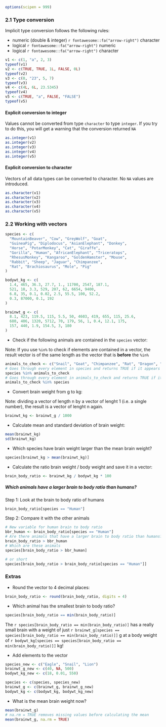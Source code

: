 ```r
options(scipen = 999)
```


### 2.1 Type conversion

Implicit type conversion follows the following rules:

- numeric (double & integer) `r fontawesome::fa("arrow-right")` character
- logical `r fontawesome::fa("arrow-right")` numeric
- logical `r fontawesome::fa("arrow-right")` character

```r
v1 <- c(1, "a", 2, 3)
typeof(v1)
v2 <- c(TRUE, TRUE, 1L, FALSE, 0L)
typeof(v2)
v3 <- c(0, "23", 5, 7)
typeof(v3)
v4 <- c(4L, 6L, 23.5345)
typeof(v4)
v5 <- c(TRUE, "a", FALSE, "FALSE")
typeof(v5)
```

#### Explicit conversion to integer

Values cannot be converted from type `character` to type `integer`. If you try to do this, you will get a warning that the conversion returned `NA`

```r
as.integer(v1)
as.integer(v2)
as.integer(v3)
as.integer(v4)
as.integer(v5)
```


#### Explicit conversion to character

Vectors of all data types can be converted to character. No `NA` values are introduced.

```r
as.character(v1)
as.character(v2)
as.character(v3)
as.character(v4)
as.character(v5)
```

### 2.2 Working with vectors

```r
species <- c(
  "MountainBeaver", "Cow", "GreyWolf", "Goat",
  "GuineaPig", "Diplodocus", "AsianElephant", "Donkey",
  "Horse", "PotarMonkey", "Cat", "Giraffe",
  "Gorilla", "Human", "AfricanElephant", "Triceratops",
  "RhesusMonkey", "Kangaroo", "GoldenHamster", "Mouse",
  "Rabbit", "Sheep", "Jaguar", "Chimpanzee",
  "Rat", "Brachiosaurus", "Mole", "Pig"
)

bodywt_kg <- c(
  1.4, 465, 36.3, 27.7, 1., 11700, 2547, 187.1,
  521, 10, 3.3, 529, 207, 62, 6654, 9400,
  6.8, 35, 0.1, 0.02, 2.5, 55.5, 100, 52.2,
  0.3, 87000, 0.1, 192
)

brainwt_g <- c(
  8.1, 423, 119.5, 115, 5.5, 50, 4603, 419, 655, 115, 25.6,
  680, 406, 1320, 5712, 70, 179, 56, 1, 0.4, 12.1, 175,
  157, 440, 1.9, 154.5, 3, 180
)
```

- Check if the following animals are contained in the `species` vector:

Note: If you use `%in%` to check if elements are contained in a vector, the result vector is of the same length as the vector that is **before** the `%in%`

```r
animals_to_check <- c("Snail", "Goat", "Chimpanzee", "Rat", "Dragon", "Eagle")
# Goes through every element in species and returns TRUE if it appears in animals_to_check
species %in% animals_to_check
# Goes through every element in animals_to_check and returns TRUE if it appears in species
animals_to_check %in% species
```


- Convert brain weight from g to kg:

Note: dividing a vector of length n by a vector of lenght 1 (i.e. a single number), the result is a vector of lenght n again.

```r
brainwt_kg <- brainwt_g / 1000
```

- Calculate mean and standard deviation of brain weight:

```r
mean(brainwt_kg)
sd(brainwt_kg)
```

- Which species have brain weight larger than the mean brain weight?

```r
species[brainwt_kg > mean(brainwt_kg)]
```

- Calculate the ratio brain weight / body weight and save it in a vector:

```r
brain_body_ratio <- brainwt_kg / bodywt_kg * 100
```

##### Which animals have a larger brain to body ratio than humans?

Step 1: Look at the brain to body ratio of humans

```r
brain_body_ratio[species == "Human"]
```

Step 2: Compare it with the other animals

```r
# New variable for human brain to body ratio
bbr_human <- brain_body_ratio[species == "Human"]
# Are there animals that have a larger brain to body ratio than humans?
brain_body_ratio > bbr_human
# Which are these animals
species[brain_body_ratio > bbr_human]

# or short
species[brain_body_ratio > brain_body_ratio[species == "Human"]]
```


### Extras

- Round the vector to 4 decimal places:

```r
brain_body_ratio <- round(brain_body_ratio, digits = 4)
```


- Which animal has the smallest brain to body ratio?

```r
species[brain_body_ratio == min(brain_body_ratio)]
```

The `r species[brain_body_ratio == min(brain_body_ratio)]` has a really small brain with a weight of just `r brainwt_g[species == species[brain_body_ratio == min(brain_body_ratio)]]` g at a body weight of `r bodywt_kg[species == species[brain_body_ratio == min(brain_body_ratio)]]` kg!

- Add elements to the vector

```r
species_new <- c("Eagle", "Snail", "Lion")
brainwt_g_new <- c(40, NA, 500)
bodywt_kg_new <- c(18, 0.01, 550)

species <- c(species, species_new)
brainwt_g <- c(brainwt_g, brainwt_g_new)
bodywt_kg <- c(bodywt_kg, bodywt_kg_new)
```

- What is the mean brain weight now?

```r
mean(brainwt_g)
# na.rm = TRUE removes missing values before calculating the mean
mean(brainwt_g, na.rm = TRUE)
```
